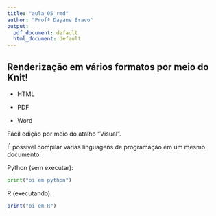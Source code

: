 ---
title: "aula_05_rmd"
author: "Profª Dayane Bravo"
output:
  pdf_document: default
  html_document: default
---

## Renderização em vários formatos por meio do Knit!

-   HTML

-   PDF

-   Word

Fácil edição por meio do atalho "Visual".

É possível compilar várias linguagens de programação em um mesmo documento.

Python (sem executar):

``` {py}
print("oi em python")
```

R (executando):

```{r}
print("oi em R")
```
